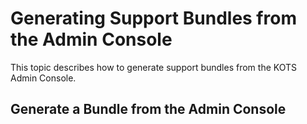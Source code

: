 
# Generating Support Bundles from the Admin Console

This topic describes how to generate support bundles from the KOTS Admin Console.

## Generate a Bundle from the Admin Console

<GenerateBundleAdminConsole/>